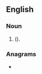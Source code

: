 ==English==

===Noun===
{{head|en|noun plural form}}

# {{plural of|caldron|lang=en|nodot=1}} ({{alternative spelling of|cauldrons|lang=en|nocap=1|nodot=1}}).

===Anagrams===
* {{anagrams|en|a=acdlnors|Crosland}}